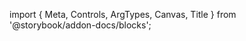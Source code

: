 ﻿import { Meta, Controls, ArgTypes, Canvas, Title } from '@storybook/addon-docs/blocks';

<Meta of={ResizeableStories}/>
<Title/>
<Canvas of={ResizeableStories.Default} layout={"centered"} withToolbar={true} sourceState={"none"}/>
<Controls/>
<SourceCode code={rawCode}/>

## Components
### Resizeable
<ArgTypes of={ResizeableStories}/>

### ResizeablePanel
<ArgTypes of={ResizeablePanelStories}/>

### ResizeableHandle
<ArgTypes of={ResizeableHandleStories}/>
